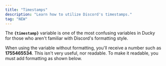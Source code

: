 ```yaml
---
title: "Timestamps"
description: "Learn how to utilize Discord's timestamps."
tag: "NEW"
---
```


The **`{timestamp}`** variable is one of the most confusing variables in Ducky for those who aren't familiar with Discord's formatting style.

When using the variable without formatting, you'll receive a number such as **1755465534**. This isn't very useful, nor readable. To make it readable, you must add formatting as shown below.

